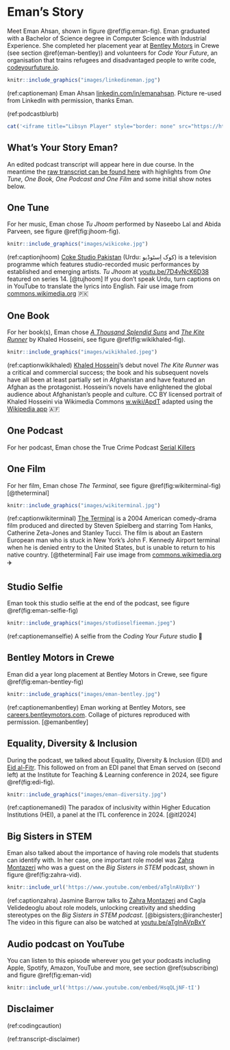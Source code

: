 # Eman's Story {#eman}

Meet Eman Ahsan, shown in figure \@ref(fig:eman-fig). Eman graduated with a Bachelor of Science degree in Computer Science with Industrial Experience. She completed her placement year at [Bentley Motors](https://en.wikipedia.org/wiki/Bentley) in Crewe (see section \@ref(eman-bentley)) and volunteers for *Code Your Future*, an organisation that trains refugees and disadvantaged people to write code, [codeyourfuture.io](https://codeyourfuture.io/).

```r
knitr::include_graphics("images/linkedineman.jpg")
```
(ref:captioneman) Eman Ahsan [linkedin.com/in/emanahsan](https://www.linkedin.com/in/emanahsan/). Picture re-used from LinkedIn with permission, thanks Eman.

(ref:podcastblurb)


```r
cat('<iframe title="Libsyn Player" style="border: none" src="https://html5-player.libsyn.com/embed/episode/id/32383057/height/90/theme/custom/thumbnail/yes/direction/forward/render-playlist/no/custom-color/000000/" height="90" width="100%" scrolling="no"  allowfullscreen="" webkitallowfullscreen="true" mozallowfullscreen="true" allowfullscreen="true" msallowfullscreen="true" style="border: none;"></iframe>')
```


## What's Your Story Eman? {#eman-story}

An edited podcast transcript will appear here in due course. In the meantime the [raw transcript can be found here](https://github.com/dullhunk/cdyf/blob/master/raw-transcript-eman.md) with highlights from *One Tune, One Book, One Podcast and One Film* and some initial show notes below.

## One Tune {#eman-tune}

For her music, Eman chose *Tu Jhoom* performed by Naseebo Lal and Abida Parveen, see figure \@ref(fig:jhoom-fig). 

```r
knitr::include_graphics("images/wikicoke.jpg")
```

(ref:captionjhoom) [Coke Studio Pakistan](https://en.wikipedia.org/wiki/Coke_Studio_Pakistan) (Urdu: کوک اِسٹوڈیو) is a television programme which features studio-recorded music performances by established and emerging artists. *Tu Jhoom* at [youtu.be/7D4vNcK6D38](https://www.youtu.be/7D4vNcK6D38) featured on series 14. [@tujhoom] If you don't speak Urdu, turn captions on in YouTube to translate the lyrics into English. Fair use image from [commons.wikimedia.org](https://commons.wikimedia.org) 🇵🇰

## One Book {#eman-book}

For her book(s), Eman chose *[A Thousand Splendid Suns](https://en.wikipedia.org/wiki/A_Thousand_Splendid_Suns)* and *[The Kite Runner](https://en.wikipedia.org/wiki/The_Kite_Runner)* by Khaled Hosseini, see figure \@ref(fig:wikikhaled-fig).

```r
knitr::include_graphics("images/wikikhaled.jpeg")
```

(ref:captionwikikhaled) [Khaled Hosseini](https://en.wikipedia.org/wiki/Khaled_Hosseini)'s debut novel *The Kite Runner* was a critical and commercial success; the book and his subsequent novels have all been at least partially set in Afghanistan and have featured an Afghan as the protagonist. Hosseini's novels have enlightened the global audience about Afghanistan's people and culture. CC BY licensed portrait of Khaled Hosseini via Wikimedia Commons [w.wiki/ApdT](https://w.wiki/ApdT) adapted using the [Wikipedia app](https://apps.apple.com/us/app/wikipedia/id324715238) 🇦🇫

## One Podcast {#eman-podcast}

For her podcast, Eman chose the True Crime Podcast [Serial Killers](https://open.spotify.com/show/4ruq7mH0jg1sFi8KQhnGb8)

## One Film {#eman-film}

For her film, Eman chose *The Terminal*, see figure \@ref(fig:wikiterminal-fig) [@theterminal]

```r
knitr::include_graphics("images/wikiterminal.jpg")
```

(ref:captionwikiterminal) [The Terminal](https://en.wikipedia.org/wiki/The_Terminal) is a 2004 American comedy-drama film produced and directed by Steven Spielberg and starring Tom Hanks, Catherine Zeta-Jones and Stanley Tucci. The film is about an Eastern European man who is stuck in New York's John F. Kennedy Airport terminal when he is denied entry to the United States, but is unable to return to his native country. [@theterminal] Fair use image from [commons.wikimedia.org](https://commons.wikimedia.org) ✈️


## Studio Selfie {#eman-selfie}

Eman took this studio selfie at the end of the podcast, see figure \@ref(fig:eman-selfie-fig)

```r
knitr::include_graphics("images/studioselfieeman.jpeg")
```

(ref:captionemanselfie) A selfie from the *Coding Your Future* studio 🤳


## Bentley Motors in Crewe {#eman-bentley}

Eman did a year long placement at Bentley Motors in Crewe, see figure \@ref(fig:eman-bentley-fig)

```r
knitr::include_graphics("images/eman-bentley.jpg")
```

(ref:captionemanbentley) Eman working at Bentley Motors, see [careers.bentleymotors.com](https://careers.bentleymotors.com). Collage of pictures reproduced with permission. [@emanbentley]

## Equality, Diversity & Inclusion {#eman-diversity}

During the podcast, we talked about  Equality, Diversity & Inclusion (EDI) and [Eid al-Fitr](https://en.wikipedia.org/wiki/Eid_al-Fitr). This followed on from an EDI panel that Eman served on (second left) at the Institute for Teaching & Learning conference in 2024, see figure \@ref(fig:edi-fig).

```r
knitr::include_graphics("images/eman-diversity.jpg")
```

(ref:captionemanedi) The paradox of inclusivity within Higher Education Institutions (HEI), a panel at the ITL conference in 2024. [@itl2024]

## Big Sisters in STEM {#eman-stem}

Eman also talked about the importance of having role models that students can identify with. In her case, one important role model was [Zahra Montazeri](https://research.manchester.ac.uk/en/persons/zahra.montazeri) who was a guest on the *Big Sisters in STEM* podcast, shown in figure \@ref(fig:zahra-vid).

```r
knitr::include_url('https://www.youtube.com/embed/aTglnAVpBxY')
```

(ref:captionzahra) Jasmine Barrow talks to [Zahra Montazeri](https://research.manchester.ac.uk/en/persons/zahra.montazeri) and Cagla Velidedeoglu about role models, unlocking creativity and shedding stereotypes on the *Big Sisters in STEM podcast*. [@bigsisters;@iranchester] The video in this figure can also be watched at [youtu.be/aTglnAVpBxY](https://youtu.be/aTglnAVpBxY)

## Audio podcast on YouTube {#emanyou}

You can listen to this episode wherever you get your podcasts including Apple, Spotify, Amazon, YouTube and more, see section \@ref(subscribing) and figure \@ref(fig:eman-vid)

```r
knitr::include_url('https://www.youtube.com/embed/HsqQLjNF-tI')
```

## Disclaimer  


::: {.rmdcaution}

(ref:codingcaution)

(ref:transcript-disclaimer)  

:::
